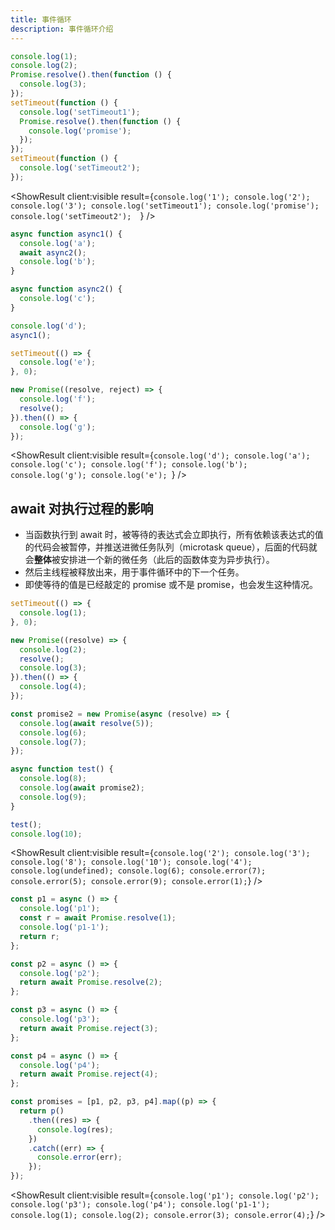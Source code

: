 ```yaml
---
title: 事件循环
description: 事件循环介绍
---
```



```javascript
console.log(1);
console.log(2);
Promise.resolve().then(function () {
  console.log(3);
});
setTimeout(function () {
  console.log('setTimeout1');
  Promise.resolve().then(function () {
    console.log('promise');
  });
});
setTimeout(function () {
  console.log('setTimeout2');
});
```

<ShowResult
  client:visible
  result={`console.log('1');
console.log('2');
console.log('3');
console.log('setTimeout1');
console.log('promise');
console.log('setTimeout2'); 
`}
/>

```javascript
async function async1() {
  console.log('a');
  await async2();
  console.log('b');
}

async function async2() {
  console.log('c');
}

console.log('d');
async1();

setTimeout(() => {
  console.log('e');
}, 0);

new Promise((resolve, reject) => {
  console.log('f');
  resolve();
}).then(() => {
  console.log('g');
});
```

<ShowResult
  client:visible
  result={`console.log('d');
console.log('a');
console.log('c');
console.log('f');
console.log('b');
console.log('g');
console.log('e');
`}
/>

## await 对执行过程的影响

- 当函数执行到 await 时，被等待的表达式会立即执行，所有依赖该表达式的值的代码会被暂停，并推送进微任务队列（microtask queue），后面的代码就会**整体**被安排进一个新的微任务（此后的函数体变为异步执行）。
- 然后主线程被释放出来，用于事件循环中的下一个任务。
- 即使等待的值是已经敲定的 promise 或不是 promise，也会发生这种情况。

```javascript
setTimeout(() => {
  console.log(1);
}, 0);

new Promise((resolve) => {
  console.log(2);
  resolve();
  console.log(3);
}).then(() => {
  console.log(4);
});

const promise2 = new Promise(async (resolve) => {
  console.log(await resolve(5));
  console.log(6);
  console.log(7);
});

async function test() {
  console.log(8);
  console.log(await promise2);
  console.log(9);
}

test();
console.log(10);
```

<ShowResult
  client:visible
  result={`console.log('2');
console.log('3');
console.log('8');
console.log('10');
console.log('4');
console.log(undefined);
console.log(6);
console.error(7);
console.error(5);
console.error(9);
console.error(1);`}
/>

```javascript
const p1 = async () => {
  console.log('p1');
  const r = await Promise.resolve(1);
  console.log('p1-1');
  return r;
};

const p2 = async () => {
  console.log('p2');
  return await Promise.resolve(2);
};

const p3 = async () => {
  console.log('p3');
  return await Promise.reject(3);
};

const p4 = async () => {
  console.log('p4');
  return await Promise.reject(4);
};

const promises = [p1, p2, p3, p4].map((p) => {
  return p()
    .then((res) => {
      console.log(res);
    })
    .catch((err) => {
      console.error(err);
    });
});
```

<ShowResult
  client:visible
  result={`console.log('p1');
console.log('p2');
console.log('p3');
console.log('p4');
console.log('p1-1');
console.log(1);
console.log(2);
console.error(3);
console.error(4);`}
/>
